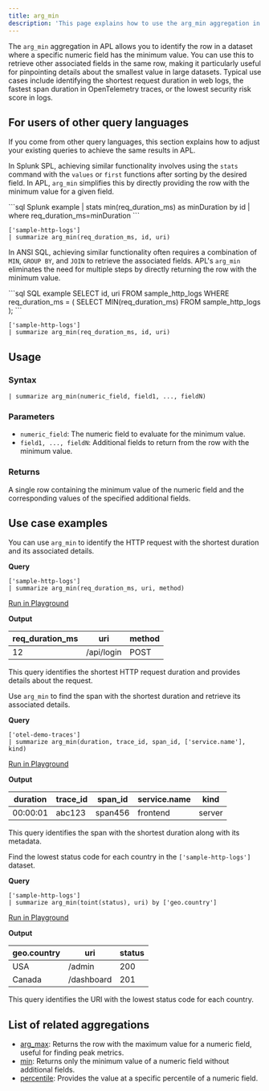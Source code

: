 ```yaml
---
title: arg_min
description: 'This page explains how to use the arg_min aggregation in APL.'
---
```


The `arg_min` aggregation in APL allows you to identify the row in a dataset where a specific numeric field has the minimum value. You can use this to retrieve other associated fields in the same row, making it particularly useful for pinpointing details about the smallest value in large datasets. Typical use cases include identifying the shortest request duration in web logs, the fastest span duration in OpenTelemetry traces, or the lowest security risk score in logs.

## For users of other query languages

If you come from other query languages, this section explains how to adjust your existing queries to achieve the same results in APL.

<AccordionGroup>
<Accordion title="Splunk SPL users">

In Splunk SPL, achieving similar functionality involves using the `stats` command with the `values` or `first` functions after sorting by the desired field. In APL, `arg_min` simplifies this by directly providing the row with the minimum value for a given field.

<CodeGroup>
```sql Splunk example
| stats min(req_duration_ms) as minDuration by id
| where req_duration_ms=minDuration
```

```kusto APL equivalent
['sample-http-logs']
| summarize arg_min(req_duration_ms, id, uri)
```
</CodeGroup>

</Accordion>
<Accordion title="ANSI SQL users">

In ANSI SQL, achieving similar functionality often requires a combination of `MIN`, `GROUP BY`, and `JOIN` to retrieve the associated fields. APL's `arg_min` eliminates the need for multiple steps by directly returning the row with the minimum value.

<CodeGroup>
```sql SQL example
SELECT id, uri
FROM sample_http_logs
WHERE req_duration_ms = (
    SELECT MIN(req_duration_ms)
    FROM sample_http_logs
);
```

```kusto APL equivalent
['sample-http-logs']
| summarize arg_min(req_duration_ms, id, uri)
```
</CodeGroup>

</Accordion>
</AccordionGroup>

## Usage

### Syntax

```kusto
| summarize arg_min(numeric_field, field1, ..., fieldN)
```

### Parameters

- `numeric_field`: The numeric field to evaluate for the minimum value.
- `field1, ..., fieldN`: Additional fields to return from the row with the minimum value.

### Returns

A single row containing the minimum value of the numeric field and the corresponding values of the specified additional fields.

## Use case examples

<Tabs>
<Tab title="Log analysis">

You can use `arg_min` to identify the HTTP request with the shortest duration and its associated details.

**Query**

```kusto
['sample-http-logs']
| summarize arg_min(req_duration_ms, uri, method)
```

[Run in Playground](https://play.axiom.co/axiom-play-qf1k/explorer?initForm=%7B%22apl%22%3A%22%5B'sample-http-logs'%5D%20%7C%20summarize%20arg_min(req_duration_ms%2C%20uri%2C%20method)%22%7D)

**Output**

| req_duration_ms | uri                | method |
|-----------------|--------------------|--------|
| 12              | /api/login         | POST   |

This query identifies the shortest HTTP request duration and provides details about the request.

</Tab>
<Tab title="OpenTelemetry traces">

Use `arg_min` to find the span with the shortest duration and retrieve its associated details.

**Query**

```kusto
['otel-demo-traces']
| summarize arg_min(duration, trace_id, span_id, ['service.name'], kind)
```

[Run in Playground](https://play.axiom.co/axiom-play-qf1k/explorer?initForm=%7B%22apl%22%3A%22%5B'otel-demo-traces'%5D%20%7C%20summarize%20arg_min(duration%2C%20trace_id%2C%20span_id%2C%20%5B'service.name'%5D%2C%20kind)%22%7D)

**Output**

| duration | trace_id   | span_id    | service.name       | kind     |
|----------|------------|------------|--------------------|----------|
| 00:00:01 | abc123     | span456    | frontend           | server   |

This query identifies the span with the shortest duration along with its metadata.

</Tab>
<Tab title="Security logs">

Find the lowest status code for each country in the `['sample-http-logs']` dataset.

**Query**

```kusto
['sample-http-logs']
| summarize arg_min(toint(status), uri) by ['geo.country']
```

[Run in Playground](https://play.axiom.co/axiom-play-qf1k/explorer?initForm=%7B%22apl%22%3A%22%5B'sample-http-logs'%5D%20%7C%20summarize%20arg_min(toint(status)%2C%20uri)%20by%20%5B'geo.country'%5D%22%7D)

**Output**

| geo.country  | uri               | status |
|--------------|-------------------|--------|
| USA          | /admin            | 200    |
| Canada       | /dashboard        | 201    |

This query identifies the URI with the lowest status code for each country.

</Tab>
</Tabs>

## List of related aggregations

- [arg_max](/apl/aggregation-function/arg-max): Returns the row with the maximum value for a numeric field, useful for finding peak metrics.
- [min](/apl/aggregation-function/min): Returns only the minimum value of a numeric field without additional fields.
- [percentile](/apl/aggregation-function/percentile): Provides the value at a specific percentile of a numeric field.
